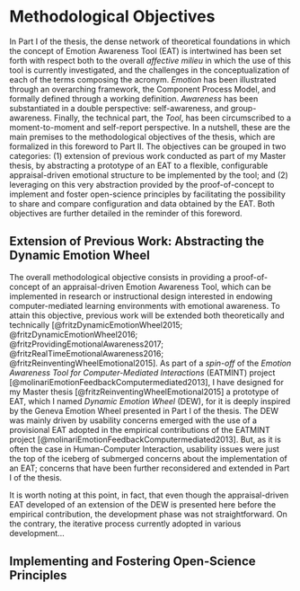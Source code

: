 # Methodological Objectives {.unnumbered}

In Part I of the thesis, the dense network of theoretical foundations in which the concept of Emotion Awareness Tool (EAT) is intertwined has been set forth with respect both to the overall *affective milieu* in which the use of this tool is currently investigated, and the challenges in the conceptualization of each of the terms composing the acronym. *Emotion* has been illustrated through an overarching framework, the Component Process Model, and formally defined through a working definition. *Awareness* has been substantiated in a double perspective: self-awareness, and group-awareness. Finally, the technical part, the *Tool*, has been circumscribed to a moment-to-moment and self-report perspective. In a nutshell, these are the main premises to the methodological objectives of the thesis, which are formalized in this foreword to Part II. The objectives can be grouped in two categories: (1) extension of previous work conducted as part of my Master thesis, by abstracting a prototype of an EAT to a flexible, configurable appraisal-driven emotional structure to be implemented by the tool; and (2) leveraging on this very abstraction provided by the proof-of-concept to implement and foster open-science principles by facilitating the possibility to share and compare configuration and data obtained by the EAT. Both objectives are further detailed in the reminder of this foreword. 

## Extension of Previous Work: Abstracting the Dynamic Emotion Wheel 

The overall methodological objective consists in providing a proof-of-concept of an appraisal-driven Emotion Awareness Tool, which can be implemented in research or instructional design interested in endowing computer-mediated learning environments with emotional awareness. To attain this objective, previous work will be extended both theoretically and technically [@fritzDynamicEmotionWheel2015; @fritzDynamicEmotionWheel2016; @fritzProvidingEmotionalAwareness2017; @fritzRealTimeEmotionalAwareness2016; @fritzReinventingWheelEmotional2015]. As part of a *spin-off* of the *Emotion Awareness Tool for Computer-Mediated Interactions* (EATMINT) project [@molinariEmotionFeedbackComputermediated2013], I have designed for my Master thesis [@fritzReinventingWheelEmotional2015] a prototype of EAT, which I named *Dynamic Emotion Wheel* (DEW), for it is deeply inspired by the Geneva Emotion Wheel presented in Part I of the thesis. The DEW was mainly driven by usability concerns emerged with the use of a provisional EAT adopted in the empirical contributions of the EATMINT project [@molinariEmotionFeedbackComputermediated2013]. But, as it is often the case in Human-Computer Interaction, usability issues were just the top of the iceberg of submerged concerns about the implementation of an EAT; concerns that have been further reconsidered and extended in Part I of the thesis.

It is worth noting at this point, in fact, that even though the appraisal-driven EAT developed of an extension of the DEW is presented here before the empirical contribution, the development phase was not straightforward. On the contrary, the iterative process currently adopted in various development...

## Implementing and Fostering Open-Science Principles 
